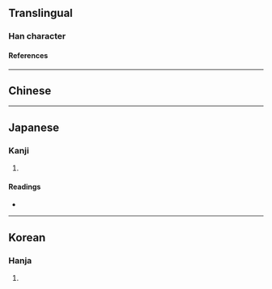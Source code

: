 {{also|噅}}
{{character info/new}}
==Translingual==

===Han character===
{{Han char|rn=87|rad=爪|as=11|sn=15|four=|canj=BHFR|ids=⿱爲口}}

====References====
{{Han ref|kx=0209.151|dkj=04330|dj=1102.231|hdz=10685.050|uh=5655}}

----

==Chinese==
{{zh-see|噅}}

----

==Japanese==

===Kanji===
{{ja-kanji|grade=|rs=爪11}}

# {{rfdef|ja|sort=爪11}}

====Readings====
* {{ja-readings|on=[[き]] (ki)|kun=[[みにくい]] (minikui), [[そしる]] (soshiru)}}

----

==Korean==

===Hanja===
{{ko-hanja|hangeul=위|rv=wi|mr=wi}}

# {{rfdef|ko|sort=爪11}}